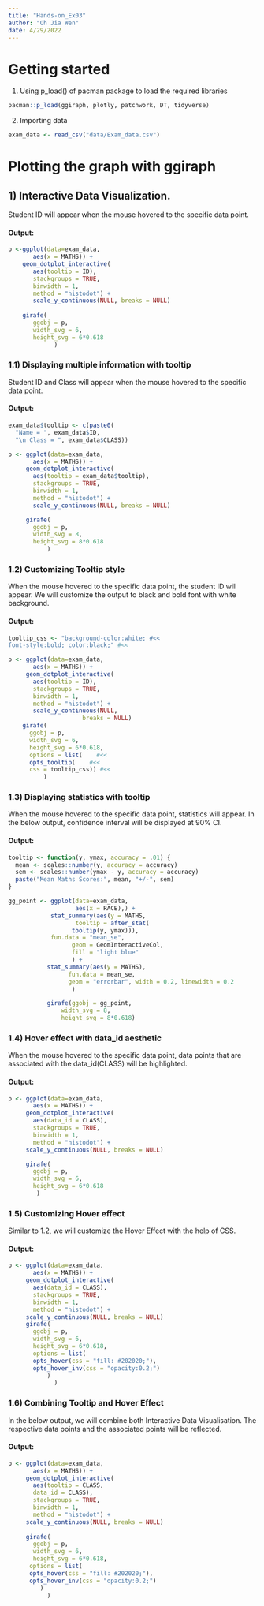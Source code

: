 ```yaml
---
title: "Hands-on_Ex03"
author: "Oh Jia Wen"
date: 4/29/2022
---
```


# Getting started

1.  Using p_load() of pacman package to load the required libraries

```r
pacman::p_load(ggiraph, plotly, patchwork, DT, tidyverse) 
```

2.  Importing data

```r
exam_data <- read_csv("data/Exam_data.csv")
```
# Plotting the graph with **ggiraph**

## 1) Interactive Data Visualization.

Student ID will appear when the mouse hovered to the specific data point. 

#### Output:

```r
p <-ggplot(data=exam_data, 
       aes(x = MATHS)) +
    geom_dotplot_interactive(
       aes(tooltip = ID),
       stackgroups = TRUE, 
       binwidth = 1, 
       method = "histodot") +
       scale_y_continuous(NULL, breaks = NULL)
    
    girafe(
       ggobj = p,
       width_svg = 6,
       height_svg = 6*0.618
             )
```

### 1.1) Displaying multiple information with tooltip

Student ID and Class will appear when the mouse hovered to the specific data point. 

#### Output:

```r
exam_data$tooltip <- c(paste0(     
  "Name = ", exam_data$ID,         
  "\n Class = ", exam_data$CLASS)) 

p <- ggplot(data=exam_data, 
       aes(x = MATHS)) +
     geom_dotplot_interactive(
       aes(tooltip = exam_data$tooltip), 
       stackgroups = TRUE,
       binwidth = 1,
       method = "histodot") +
       scale_y_continuous(NULL, breaks = NULL)

     girafe(
       ggobj = p,
       width_svg = 8,
       height_svg = 8*0.618
           )
```

### 1.2) Customizing Tooltip style

When the mouse hovered to the specific data point, the student ID will appear. We will customize the output to black and bold font with white background.

#### Output:
```r
tooltip_css <- "background-color:white; #<<
font-style:bold; color:black;" #<<

p <- ggplot(data=exam_data, 
       aes(x = MATHS)) +
     geom_dotplot_interactive(              
       aes(tooltip = ID),                   
       stackgroups = TRUE,                  
       binwidth = 1,                        
       method = "histodot") +               
       scale_y_continuous(NULL,               
                     breaks = NULL)
    girafe(                                  
      ggobj = p,                             
      width_svg = 6,                         
      height_svg = 6*0.618,
      options = list(    #<<
      opts_tooltip(    #<<
      css = tooltip_css)) #<<
          )                                        
```

### 1.3) Displaying statistics with tooltip

When the mouse hovered to the specific data point, statistics will appear. In the below output, confidence interval will be displayed at 90% CI. 

#### Output:

```r
tooltip <- function(y, ymax, accuracy = .01) {
  mean <- scales::number(y, accuracy = accuracy)
  sem <- scales::number(ymax - y, accuracy = accuracy)
  paste("Mean Maths Scores:", mean, "+/-", sem)
}

gg_point <- ggplot(data=exam_data, 
                   aes(x = RACE),) +
            stat_summary(aes(y = MATHS, 
                   tooltip = after_stat(  
                  tooltip(y, ymax))),  
            fun.data = "mean_se", 
                  geom = GeomInteractiveCol,  
                  fill = "light blue"
                  ) +
           stat_summary(aes(y = MATHS),
                 fun.data = mean_se,
                 geom = "errorbar", width = 0.2, linewidth = 0.2
                  )

           girafe(ggobj = gg_point,
               width_svg = 8,
               height_svg = 8*0.618)
```


### 1.4) Hover effect with **data_id** aesthetic

When the mouse hovered to the specific data point, data points that are associated with the data_id(CLASS) will be highlighted. 

#### Output:

```r
p <- ggplot(data=exam_data, 
       aes(x = MATHS)) +
     geom_dotplot_interactive(           
       aes(data_id = CLASS),             
       stackgroups = TRUE,               
       binwidth = 1,                        
       method = "histodot") +               
     scale_y_continuous(NULL, breaks = NULL)

     girafe(                                  
       ggobj = p,                             
       width_svg = 6,                         
       height_svg = 6*0.618                      
        )                                        
```

### 1.5) Customizing Hover effect

Similar to 1.2, we will customize the Hover Effect with the help of CSS. 

#### Output:

```r
p <- ggplot(data=exam_data, 
       aes(x = MATHS)) +
     geom_dotplot_interactive(              
       aes(data_id = CLASS),              
       stackgroups = TRUE,                  
       binwidth = 1,                        
       method = "histodot") +               
     scale_y_continuous(NULL, breaks = NULL)
     girafe(                                  
       ggobj = p,                             
       width_svg = 6,                         
       height_svg = 6*0.618,
       options = list(                        
       opts_hover(css = "fill: #202020;"),  
       opts_hover_inv(css = "opacity:0.2;") 
           )                                        
             )                                        
```
### 1.6) Combining Tooltip and Hover Effect 

In the below output, we will combine both Interactive Data Visualisation. The respective data points and the associated points will be reflected. 

#### Output:

```r
p <- ggplot(data=exam_data, 
       aes(x = MATHS)) +
     geom_dotplot_interactive(              
       aes(tooltip = CLASS, 
       data_id = CLASS),              
       stackgroups = TRUE,                  
       binwidth = 1,                        
       method = "histodot") +               
     scale_y_continuous(NULL, breaks = NULL)
     
     girafe(                                  
       ggobj = p,                             
       width_svg = 6,                         
       height_svg = 6*0.618,
      options = list(                        
      opts_hover(css = "fill: #202020;"),  
      opts_hover_inv(css = "opacity:0.2;") 
         )                                        
           )                                        
```

